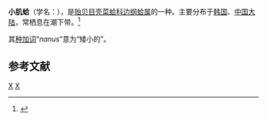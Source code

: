 {{Speciesbox
| genus = Musculus
| species = nanus
| authority = (Dunker, 1856)
}}
'''小肌蛤'''（学名：''{{lang|la|Musculus nanus}}''），是[[贻贝目|贻贝目]][[壳菜蛤科|壳菜蛤科]][[边纲蛤属|边纲蛤属]]的一种。主要分布于[[韩国|韩国]]、[[中国大陆|中国大陆]]，常栖息在潮下带。<ref>{{cite web|url=http://shell.sinica.edu.tw/chinese/shellbase_detail.php?science_no=3628|title=国际贝库：小肌蛤|publisher=台湾贝类资料库|accessdate=2009-08-11|archive-date=2016-03-04|archive-url=https://web.archive.org/web/20160304121532/http://shell.sinica.edu.tw/chinese/shellbase_detail.php?science_no=3628|dead-url=no}}</ref>

其[[种加词|种加词]]“''nanus''”意为“矮小的”。

== 参考文献 ==
{{reflist}}
{{Taxonbar|from=Q13866099}}

[[Category:边纲蛤属|X]]
[[Category:1856年描述的动物|X]]